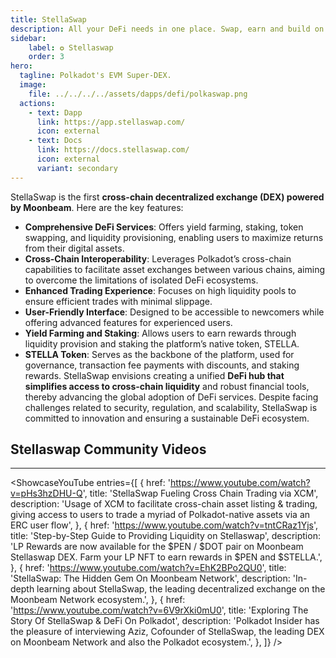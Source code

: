 ```yaml
---
title: StellaSwap
description: All your DeFi needs in one place. Swap, earn and build on Moonbeam’s leading DEX
sidebar:
    label: ✪ Stellaswap
    order: 3
hero:
  tagline: Polkadot's EVM Super-DEX.
  image: 
    file: ../../../../assets/dapps/defi/polkaswap.png
  actions:
    - text: Dapp
      link: https://app.stellaswap.com/
      icon: external
    - text: Docs
      link: https://docs.stellaswap.com/
      icon: external
      variant: secondary
---
```



StellaSwap is the first **cross-chain decentralized exchange (DEX) powered by Moonbeam**. Here are the key features:
- **Comprehensive DeFi Services**: Offers yield farming, staking, token swapping, and liquidity provisioning, enabling users to maximize returns from their digital assets.
- **Cross-Chain Interoperability**: Leverages Polkadot’s cross-chain capabilities to facilitate asset exchanges between various chains, aiming to overcome the limitations of isolated DeFi ecosystems.
- **Enhanced Trading Experience**: Focuses on high liquidity pools to ensure efficient trades with minimal slippage.
- **User-Friendly Interface**: Designed to be accessible to newcomers while offering advanced features for experienced users.
- **Yield Farming and Staking**: Allows users to earn rewards through liquidity provision and staking the platform’s native token, STELLA.
- **STELLA Token**: Serves as the backbone of the platform, used for governance, transaction fee payments with discounts, and staking rewards.
StellaSwap envisions creating a unified **DeFi hub that simplifies access to cross-chain liquidity** and robust financial tools, thereby advancing the global adoption of DeFi services. Despite facing challenges related to security, regulation, and scalability, StellaSwap is committed to innovation and ensuring a sustainable DeFi ecosystem.


## Stellaswap Community Videos
------------
<ShowcaseYouTube
  entries={[
    {
      href: 'https://www.youtube.com/watch?v=pHs3hzDHU-Q',
      title: 'StellaSwap Fueling Cross Chain Trading via XCM',
      description: 'Usage of XCM to facilitate cross-chain asset listing & trading, giving access to users to trade a myriad of Polkadot-native assets via an ERC user flow',
    },
        {
        href: 'https://www.youtube.com/watch?v=tntCRaz1Yjs',
      title: 'Step-by-Step Guide to Providing Liquidity on Stellaswap',
      description: 'LP Rewards are now available for the $PEN / $DOT pair on Moonbeam Stellaswap DEX. Farm your LP NFT to earn rewards in $PEN and $STELLA.',
    },
        {
        href: 'https://www.youtube.com/watch?v=EhK2BPo2QU0',
      title: 'StellaSwap: The Hidden Gem On Moonbeam Network',
      description: 'In-depth learning about StellaSwap, the leading decentralized exchange on the Moonbeam Network ecosystem.',
    },
        {
        href: 'https://www.youtube.com/watch?v=6V9rXki0mU0',
      title: 'Exploring The Story Of StellaSwap & DeFi On Polkadot',
      description: 'Polkadot Insider has the pleasure of interviewing Aziz, Cofounder of StellaSwap, the leading DEX on Moonbeam Network and also the Polkadot ecosystem.',
    },
  ]} />